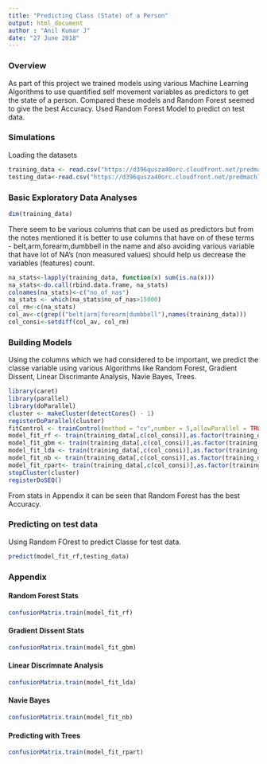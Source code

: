```yaml
---
title: "Predicting Class (State) of a Person"
output: html_document
author : "Anil Kumar J"
date: "27 June 2018"
---
```

### Overview
As part of this project we trained models using various Machine Learning Algorithms to use quantified self movement variables as predictors to get the state of a person. Compared these models and Random Forest seemed to give the best Accuracy. Used Random Forest Model to predict on test data.  

### Simulations

Loading the datasets 
```r
training_data <- read.csv("https://d396qusza40orc.cloudfront.net/predmachlearn/pml-training.csv",na.strings=c("","NA"))
testing_data<-read.csv("https://d396qusza40orc.cloudfront.net/predmachlearn/pml-testing.csv")

```

###  Basic Exploratory Data Analyses
```r
dim(training_data)
```
There seem to be various columns that can be used as predictors but from the notes mentioned it is better to use columns that have on of these terms - belt,arm,forearm,dumbbell in the name and also avoiding various variable that have lot of NA's (non measured values) should help us decrease the variables (features) count.  
```r
na_stats<-lapply(training_data, function(x) sum(is.na(x)))
na_stats<-do.call(rbind.data.frame, na_stats)
colnames(na_stats)<-c("no_of_nas")
na_stats <- which(na_stats$no_of_nas>15000)
col_rm<-c(na_stats)
col_av<-c(grep(("belt|arm|forearm|dumbbell"),names(training_data)))
col_consi<-setdiff(col_av, col_rm)
```

### Building Models

Using the columns which we had considered to be important, we predict the classe variable using various Algorithms like Random Forest, Gradient Dissent, Linear Discrimante Analysis, Navie Bayes, Trees.

```r
library(caret)
library(parallel)
library(doParallel)
cluster <- makeCluster(detectCores() - 1) 
registerDoParallel(cluster)
fitControl <- trainControl(method = "cv",number = 5,allowParallel = TRUE)
model_fit_rf <- train(training_data[,c(col_consi)],as.factor(training_data[,c("classe")]), method="rf",trControl = fitControl)
model_fit_gbm <- train(training_data[,c(col_consi)],as.factor(training_data[,c("classe")]), method="gbm",trControl = fitControl)
model_fit_lda <- train(training_data[,c(col_consi)],as.factor(training_data[,c("classe")]), method="lda",trControl = fitControl)
model_fit_nb <- train(training_data[,c(col_consi)],as.factor(training_data[,c("classe")]), method="nb",trControl = fitControl)
model_fit_rpart<- train(training_data[,c(col_consi)],as.factor(training_data[,c("classe")]), method="rpart",trControl = fitControl)
stopCluster(cluster)
registerDoSEQ()
```

From stats in Appendix it can be seen that Random Forest has the best Accuracy.

### Predicting on test data

Using Random FOrest to predict Classe for test data.  


```r
predict(model_fit_rf,testing_data)
```


### Appendix  

#### Random Forest Stats
```r
confusionMatrix.train(model_fit_rf)
```
#### Gradient Dissent Stats
```r
confusionMatrix.train(model_fit_gbm)
```

#### Linear Discrimnate Analysis
```r
confusionMatrix.train(model_fit_lda)
```

#### Navie Bayes
```r
confusionMatrix.train(model_fit_nb)
```

#### Predicting with Trees
```r
confusionMatrix.train(model_fit_rpart)
```